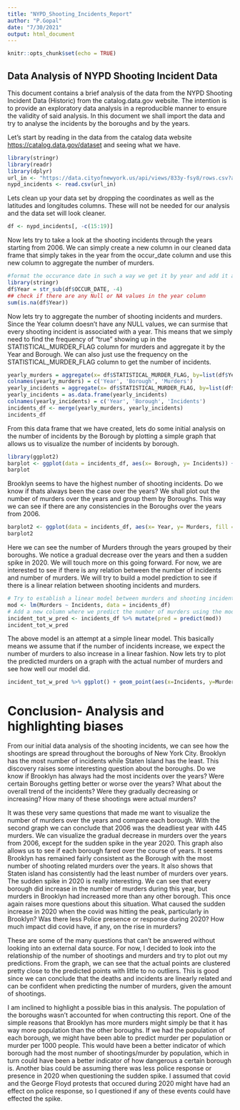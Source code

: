 ---
title: "NYPD_Shooting_Incidents_Report"
author: "P.Gopal"
date: "7/30/2021"
output: html_document
---

```{r setup, include=FALSE}
knitr::opts_chunk$set(echo = TRUE)
```

## Data Analysis of NYPD Shooting Incident Data

This document contains a brief analysis of the data from the NYPD Shooting Incident Data (Historic) from the catalog.data.gov website. The intention is to provide an exploratory data analysis in a reproducible manner to ensure the validity of said analysis. In this document we shall import the data and try to analyse the incidents by the boroughs and by the years.

Let's start by reading in the data from the catalog data website <https://catalog.data.gov/dataset> and seeing what we have.
```{r get_jhu_data, message=FALSE, warning=FALSE}
library(stringr)
library(readr)
library(dplyr)
url_in <- "https://data.cityofnewyork.us/api/views/833y-fsy8/rows.csv?accessType=DOWNLOAD"
nypd_incidents <- read.csv(url_in)
```

Lets clean up your data set by dropping the coordinates as well as the latitudes and longitudes columns. These will not be needed for our analysis and the data set will look cleaner.

```{r pressure, echo=FALSE}
df <- nypd_incidents[, -c(15:19)]
```

Now lets try to take a look at the shooting incidents through the years starting from 2006. We can simply create a new column in our cleaned data frame that simply takes in the year from the occur_date column and use this new column to aggregate the number of murders.
``` {r}
#format the occurance date in such a way we get it by year and add it as a new column in our cleaned data frame
library(stringr)
df$Year = str_sub(df$OCCUR_DATE, -4)
## check if there are any Null or NA values in the year column
sum(is.na(df$Year))
```
Now lets try to aggregate the number of shooting incidents and murders. Since the Year column doesn't have any NULL values, we can surmise that every shooting incident is associated with a year. This means that we simply need to find the frequency of "true" showing up in the STATISTICAL_MURDER_FLAG column for murders and aggregate it by the Year and Borough. We can also just use the frequency on the STATISTICAL_MURDER_FLAG column to get the number of incidents.
``` {r}
yearly_murders = aggregate(x= df$STATISTICAL_MURDER_FLAG, by=list(df$Year, df$BORO), FUN = function(STATISTICAL_MURDER_FLAG){sum(table(STATISTICAL_MURDER_FLAG)["true"])})
colnames(yearly_murders) = c('Year', 'Borough', 'Murders')
yearly_incidents = aggregate(x= df$STATISTICAL_MURDER_FLAG, by=list(df$Year, df$BORO), FUN = function(STATISTICAL_MURDER_FLAG){sum(table(STATISTICAL_MURDER_FLAG))})
yearly_incidents = as.data.frame(yearly_incidents)
colnames(yearly_incidents) = c('Year', 'Borough', 'Incidents')
incidents_df <- merge(yearly_murders, yearly_incidents)
incidents_df
```

From this data frame that we have created, lets do some initial analysis on the number of incidents by the Borough by plotting a simple graph that allows us to visualize the number of incidents by borough.

```{r}
library(ggplot2)
barplot <- ggplot(data = incidents_df, aes(x= Borough, y= Incidents)) + geom_bar(stat = "identity", fill="steelblue") + labs(title = "Total shooting related incidents by Boroughs in New York city", x = "Borough", y="Incidents")
barplot
```


Brooklyn seems to have the highest number of shooting incidents. Do we know if thats always been the case over the years? We shall plot out the number of murders over the years and group them by Boroughs. This way we can see if there are any consistencies in the Boroughs over the years from 2006.
```{r}
barplot2 <- ggplot(data = incidents_df, aes(x= Year, y= Murders, fill = Borough)) + geom_bar(stat="identity") + labs(title = "Total shooting related murders over the years in New York city", x = "Years", y="Murders")
barplot2
```


Here we can see the number of Murders through the years grouped by their boroughs. We notice a gradual decrease over the years and then a sudden spike in 2020. We will touch more on this going forward. For now, we are interested to see if there is any relation between the number of incidents and number of murders. We will try to build a model prediction to see if there is a linear relation between shooting incidents and murders.

```{r}
# Try to establish a linear model between murders and shooting incidents
mod <- lm(Murders ~ Incidents, data = incidents_df)
# Add a new column where we predict the number of murders using the model from above
incident_tot_w_pred <- incidents_df %>% mutate(pred = predict(mod))
incident_tot_w_pred
```
The above model is an attempt at a simple linear model. This basically means we assume that if the number of incidents increase, we expect the number of murders to also increase in a linear fashion. Now lets try to plot the predicted murders on a graph with the actual number of murders and see how well our model did.

```{r}
incident_tot_w_pred %>% ggplot() + geom_point(aes(x=Incidents, y=Murders), color = "blue") + geom_point(aes(x=Incidents, y=pred), color = "red")  + labs(title = str_c("Model prediction - Murders by Incidents" ))
```


# Conclusion- Analysis and highlighting biases
From our initial data analysis of the shooting incidents, we can see how the shootings are spread throughout the boroughs of New York City. Brooklyn has the most number of incidents while Staten Island has the least. This discovery raises some interesting question about the boroughs. Do we know if Brooklyn has always had the most incidents over the years? Were certain Boroughs getting better or worse over the years? What about the overall trend of the incidents? Were they gradually decreasing or increasing? How many of these shootings were actual murders?

It was these very same questions that made me want to visualize the number of murders over the years and compare each borough. With the second graph we can conclude that 2006 was the deadliest year with 445 murders. We can visualize the gradual decrease in murders over the years from 2006, except for the sudden spike in the year 2020. This graph also allows us to see if each borough fared over the course of years. It seems Brooklyn has remained fairly consistent as the Borough with the most number of shooting related murders over the years. It also shows that Staten island has consistently had the least number of murders over years. The sudden spike in 2020 is really interesting. We can see that every borough did increase in the number of murders during this year, but murders in Brooklyn had increased more than any other borough. This once again raises more questions about this situation. What caused the sudden increase in 2020 when the covid was hitting the peak, particularly in Brooklyn? Was there less Police presence or response during 2020? How much impact did covid have, if any, on the rise in murders?

These are some of the many questions that can't be answered without looking into an external data source. For now, I decided to look into the relationship of the number of shootings and murders and try to plot out my predictions. From the graph, we can see that the actual points are clustered pretty close to the predicted points with little to no outliers. This is good since we can conclude that the deaths and incidents are linearly related and can be confident when predicting the number of murders, given the amount of shootings.

I am inclined to highlight a possible bias in this analysis. The population of the boroughs wasn't accounted for when contructing this report. One of the simple reasons that Brooklyn has more murders might simply be that it has way more population than the other boroughs. If we had the population of each borough, we might have been able to predict murder per population or murder per 1000 people. This would have been a better indicator of which borough had the most number of shootings/murder by population, which in turn could have been a better indicator of how dangerous a certain borough is. Another bias could be assuming there was less police response or presence in 2020 when questioning the sudden spike. I assumed that covid and the George Floyd protests that occured during 2020 might have had an effect on police response, so I questioned if any of these events could have effected the spike.  